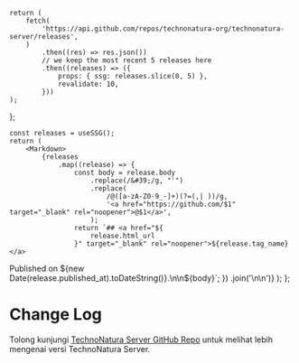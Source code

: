 
	return (
		fetch(
			'https://api.github.com/repos/technonatura-org/technonatura-server/releases',
		)
			.then((res) => res.json())
			// we keep the most recent 5 releases here
			.then((releases) => ({
				props: { ssg: releases.slice(0, 5) },
				revalidate: 10,
			}))
	);
};

	const releases = useSSG();
	return (
		<Markdown>
			{releases
				.map((release) => {
					const body = release.body
						.replace(/&#39;/g, "'")
						.replace(
							/@([a-zA-Z0-9_-]+)(?=(,| ))/g,
							'<a href="https://github.com/$1" target="_blank" rel="noopener">@$1</a>',
						);
					return `## <a href="${
						release.html_url
					}" target="_blank" rel="noopener">${release.tag_name}</a> 
Published on ${new Date(release.published_at).toDateString()}.\n\n${body}`;
				})
				.join('\n\n')}
		</Markdown>
	);
};

# Change Log

Tolong kunjungi [TechnoNatura Server GitHub Repo](https://github.com/technonatura-org/technonatura-server/releases) untuk melihat lebih mengenai versi TechnoNatura Server.

<ReleasesRenderer />
